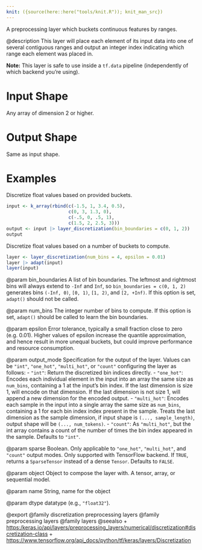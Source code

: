 ```yaml
---
knit: ({source(here::here("tools/knit.R")); knit_man_src})
---
```

A preprocessing layer which buckets continuous features by ranges.

@description
This layer will place each element of its input data into one of several
contiguous ranges and output an integer index indicating which range each
element was placed in.

**Note:** This layer is safe to use inside a `tf.data` pipeline
(independently of which backend you're using).

# Input Shape
Any array of dimension 2 or higher.

# Output Shape
Same as input shape.

# Examples
Discretize float values based on provided buckets.
```r
input <- k_array(rbind(c(-1.5, 1, 3.4, 0.5), 
                       c(0, 3, 1.3, 0),
                       c(-.5, 0, .5, 1),
                       c(1.5, 2, 2.5, 3)))
output <- input |> layer_discretization(bin_boundaries = c(0, 1, 2))
output
```

Discretize float values based on a number of buckets to compute.
```r
layer <- layer_discretization(num_bins = 4, epsilon = 0.01)
layer |> adapt(input)
layer(input)
```

@param bin_boundaries
A list of bin boundaries.
The leftmost and rightmost bins
will always extend to `-Inf` and `Inf`,
so `bin_boundaries = c(0, 1, 2)`
generates bins `(-Inf, 0)`, `[0, 1)`, `[1, 2)`,
and `[2, +Inf)`.
If this option is set, `adapt()` should not be called.

@param num_bins
The integer number of bins to compute.
If this option is set,
`adapt()` should be called to learn the bin boundaries.

@param epsilon
Error tolerance, typically a small fraction
close to zero (e.g. 0.01). Higher values of epsilon increase
the quantile approximation, and hence result in more
unequal buckets, but could improve performance
and resource consumption.

@param output_mode
Specification for the output of the layer.
Values can be `"int"`, `"one_hot"`, `"multi_hot"`, or
`"count"` configuring the layer as follows:
- `"int"`: Return the discretized bin indices directly.
- `"one_hot"`: Encodes each individual element in the
    input into an array the same size as `num_bins`,
    containing a 1 at the input's bin
    index. If the last dimension is size 1, will encode on that
    dimension.  If the last dimension is not size 1,
    will append a new dimension for the encoded output.
- `"multi_hot"`: Encodes each sample in the input into a
    single array the same size as `num_bins`,
    containing a 1 for each bin index
    index present in the sample.
    Treats the last dimension as the sample
    dimension, if input shape is `(..., sample_length)`,
    output shape will be `(..., num_tokens)`.
- `"count"`: As `"multi_hot"`, but the int array contains
    a count of the number of times the bin index appeared
    in the sample.
Defaults to `"int"`.

@param sparse
Boolean. Only applicable to `"one_hot"`, `"multi_hot"`,
and `"count"` output modes. Only supported with TensorFlow
backend. If `TRUE`, returns a `SparseTensor` instead of
a dense `Tensor`. Defaults to `FALSE`.

@param object
Object to compose the layer with. A tensor, array, or sequential model.

@param name
String, name for the object

@param dtype
datatype (e.g., `"float32"`).

@export
@family discretization preprocessing layers
@family preprocessing layers
@family layers
@seealso
+ <https:/keras.io/api/layers/preprocessing_layers/numerical/discretization#discretization-class>
+ <https://www.tensorflow.org/api_docs/python/tf/keras/layers/Discretization>

